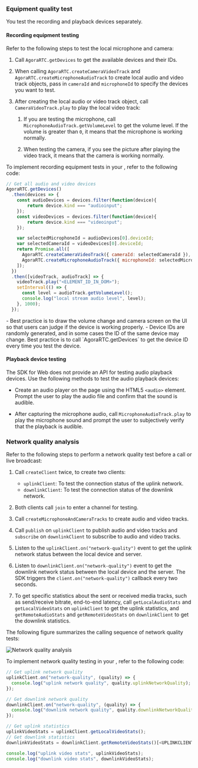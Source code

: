 <PlatformWrapper platform="web">

### Equipment quality test

You test the recording and playback devices separately.

#### Recording equipment testing

Refer to the following steps to test the local microphone and camera:

1. Call `AgoraRTC.getDevices` to get the available devices and their IDs.

1. When calling `AgoraRTC.createCameraVideoTrack` and `AgoraRTC.createMicrophoneAudioTrack` to create local audio and video track objects, pass in `cameraId` and `microphoneId` to specify the devices you want to test.

1. After creating the local audio or video track object, call `CameraVideoTrack.play` to play the local video track:

    1. If you are testing the microphone, call `MicrophoneAudioTrack.getVolumeLevel` to get the volume level. If the volume is greater than `0`, it means that the microphone is working normally.

    1. When testing the camera, if you see the picture after playing the video track, it means that the camera is working normally.

To implement recording equipment tests in your <Vpl k="CLIENT" />, refer to the following code:


``` javascript
// Get all audio and video devices
AgoraRTC.getDevices()
  .then(devices => {
    const audioDevices = devices.filter(function(device){
        return device.kind === "audioinput";
    });
    const videoDevices = devices.filter(function(device){
        return device.kind === "videoinput";
    });

    var selectedMicrophoneId = audioDevices[0].deviceId;
    var selectedCameraId = videoDevices[0].deviceId;
    return Promise.all([
      AgoraRTC.createCameraVideoTrack({ cameraId: selectedCameraId }),
      AgoraRTC.createMicrophoneAudioTrack({ microphoneId: selectedMicrophoneId }),
    ]);
  })
  .then([videoTrack, audioTrack] => {
    videoTrack.play("<ELEMENT_ID_IN_DOM>");
    setInterval(() => {
      const level = audioTrack.getVolumeLevel();
      console.log("local stream audio level", level);
    }, 1000);
  });
```

<Admonition type="info" title="Information">
- Best practice is to draw the volume change and camera screen on the UI so that users can judge if the device is working properly.
- Device IDs are randomly generated, and in some cases the ID of the same device may change. Best practice is to call `AgoraRTC.getDevices` to get the device ID every time you test the device.
</Admonition>

#### Playback device testing

The <Vg k="COMPANY" /> SDK for Web does not provide an API for testing audio playback devices. Use the following methods to test the audio playback devices:

- Create an audio player on the page using the HTML5 `<audio>` element. Prompt the user to play the audio file and confirm that the sound is audible.

- After capturing the microphone audio, call `MicrophoneAudioTrack.play` to play the microphone sound and prompt the user to subjectively verify that the playback is audible.

### Network quality analysis

Refer to the following steps to perform a network quality test before a call or live broadcast:

1. Call `createClient` twice, to create two clients:
    - `uplinkClient`: To test the connection status of the uplink network.
    - `downlinkClient`: To test the connection status of the downlink network.

1. Both clients call `join` to enter a channel for testing.

1. Call `createMicrophoneAndCameraTracks` to create audio and video tracks.

1. Call `publish` on `uplinkClient` to publish audio and video tracks and `subscribe` on `downlinkClient` to subscribe to audio and video tracks.

1. Listen to the `uplinkClient.on("network-quality")` event to get the uplink network status between the local device and <Vg k="COMPANY" /> server.

1. Listen to `downlinkClient.on("network-quality")` event to get the downlink network status between the local device and the <Vg k="COMPANY" /> server. The SDK triggers the `client.on("network-quality")` callback every two seconds.

1. To get specific statistics about the sent or received media tracks, such as send/receive bitrate, end-to-end latency, call `getLocalAudioStats` and `getLocalVideoStats` on `uplinkClient` to get the uplink statistics, and `getRemoteAudioStats` and `getRemoteVideoStats` on `downlinkClient` to get the downlink statistics. 

The following figure summarizes the calling sequence of network quality tests:

  ![Network quality analysis](/images/video-sdk/pre-call-network-quality-web.svg)

To implement network quality testing in your <Vpl k="CLIENT" />, refer to the following code:

``` typescript
// Get uplink network quality
uplinkClient.on("network-quality", (quality) => {
  console.log("uplink network quality", quality.uplinkNetworkQuality);
});

// Get downlink network quality
downlinkClient.on("network-quality", (quality) => {
  console.log("downlink network quality", quality.downlinkNetworkQuality);
});

// Get uplink statistics
uplinkVideoStats = uplinkClient.getLocalVideoStats();
// Get downlink statistics
downlinkVideoStats = downlinkClient.getRemoteVideoStats()[<UPLINKCLIENT_UID>];

console.log("uplink video stats", uplinkVideoStats);
console.log("downlink video stats", downlinkVideoStats);
```

</PlatformWrapper>
